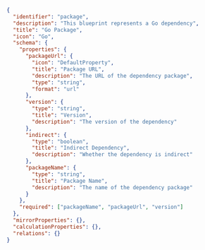 ```json showLineNumbers
{
  "identifier": "package",
  "description": "This blueprint represents a Go dependency",
  "title": "Go Package",
  "icon": "Go",
  "schema": {
    "properties": {
      "packageUrl": {
        "icon": "DefaultProperty",
        "title": "Package URL",
        "description": "The URL of the dependency package",
        "type": "string",
        "format": "url"
      },
      "version": {
        "type": "string",
        "title": "Version",
        "description": "The version of the dependency"
      },
      "indirect": {
        "type": "boolean",
        "title": "Indirect Dependency",
        "description": "Whether the dependency is indirect"
      },
      "packageName": {
        "type": "string",
        "title": "Package Name",
        "description": "The name of the dependency package"
      }
    },
    "required": ["packageName", "packageUrl", "version"]
  },
  "mirrorProperties": {},
  "calculationProperties": {},
  "relations": {}
}
```
